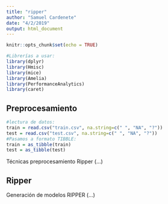 ```yaml
---
title: "ripper"
author: "Samuel Cardenete"
date: "4/2/2019"
output: html_document
---
```


```r
knitr::opts_chunk$set(echo = TRUE)
```

```r
#Librerías a usar:
library(dplyr)
library(Hmisc)
library(mice)
library(Amelia)
library(PerformanceAnalytics)
library(caret)
```

## Preprocesamiento 
```r
#lectura de datos:
train = read.csv("train.csv", na.string=c(" ", "NA", "?"))
test = read.csv("test.csv", na.string=c(" ", "NA", "?"))
#Pasamos a formato TIBBLE:
train = as_tibble(train)
test = as_tibble(test)
```
Técnicas preprocesamiento Ripper (...)


## Ripper

Generación de modelos RIPPER (...)

```r

```

